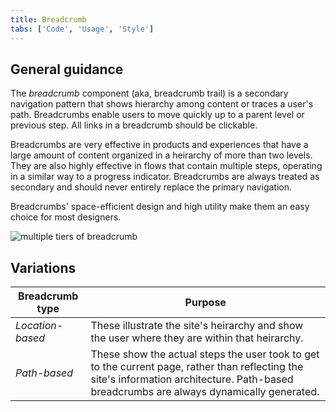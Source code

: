 ```yaml
---
title: Breadcrumb
tabs: ['Code', 'Usage', 'Style']
---
```


## General guidance

The _breadcrumb_ component (aka, breadcrumb trail) is a secondary navigation pattern that shows hierarchy among content or traces a user's path. Breadcrumbs enable users to move quickly up to a parent level or previous step. All links in a breadcrumb should be clickable.

Breadcrumbs are very effective in products and experiences that have a large amount of content organized in a heirarchy of more than two levels. They are also highly effective in flows that contain multiple steps, operating in a similar way to a progress indicator. Breadcrumbs are always treated as secondary and should never entirely replace the primary navigation.

Breadcrumbs' space-efficient design and high utility make them an easy choice for most designers.

![multiple tiers of breadcrumb](images/breadcrumb-usage-1.png)

## Variations

| Breadcrumb type  | Purpose                                                                                                                                                                                    |
| ---------------- | ------------------------------------------------------------------------------------------------------------------------------------------------------------------------------------------ |
| _Location-based_ | These illustrate the site's heirarchy and show the user where they are within that heirarchy.                                                                                              |
| _Path-based_     | These show the actual steps the user took to get to the current page, rather than reflecting the site's information architecture. Path-based breadcrumbs are always dynamically generated. |
